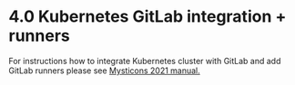 # 4.0	Kubernetes GitLab integration + runners

For instructions how to integrate Kubernetes cluster with GitLab and add GitLab runners please see [Mysticons 2021 manual.](https://gitlab.labranet.jamk.fi/wimmalab2021/mysticons/guides/-/blob/master/mysticons_2021_k8s_guide.md)
